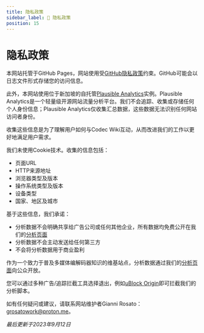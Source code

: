 ```yaml
---
title: 隐私政策
sidebar_label: 🔏 隐私政策
position: 15
---
```


# 隐私政策

本网站托管于GitHub Pages，网站使用受[GitHub隐私政策](https://docs.github.com/en/site-policy/privacy-policies/github-privacy-statement)约束。GitHub可能会以日志文件形式存储您的访问信息。

此外，本网站使用位于新加坡的自托管[Plausible Analytics](https://plausible.io)实例。Plausible Analytics是一个轻量级开源网站流量分析平台。我们不会追踪、收集或存储任何个人身份信息；Plausible Analytics仅收集汇总数据，这些数据无法识别任何网站访问者身份。

收集这些信息是为了理解用户如何与Codec Wiki互动，从而改进我们的工作以更好地满足用户需求。

我们未使用Cookie技术。收集的信息包括：
- 页面URL
- HTTP来源地址
- 浏览器类型及版本
- 操作系统类型及版本
- 设备类型
- 国家、地区及城市

基于这些信息，我们承诺：
- 分析数据不会明确共享给广告公司或任何其他企业，所有数据均免费公开在我们的[分析页面](https://analytics.x266.mov/wiki.x266.mov/)
- 分析数据不会主动发送给任何第三方
- 不会将分析数据用于商业盈利

作为一个致力于普及多媒体编解码器知识的维基站点，分析数据通过我们的[分析页面](https://analytics.x266.mov/wiki.x266.mov/)向公众开放。

您可以通过多种广告/追踪拦截工具选择退出，例如[uBlock Origin](https://ublockorigin.com/)即可拦截我们的分析脚本。

如有任何疑问或建议，请联系网站维护者Gianni Rosato：[grosatowork@proton.me](mailto:grosatowork@proton.me)。

*最后更新于2023年9月12日*